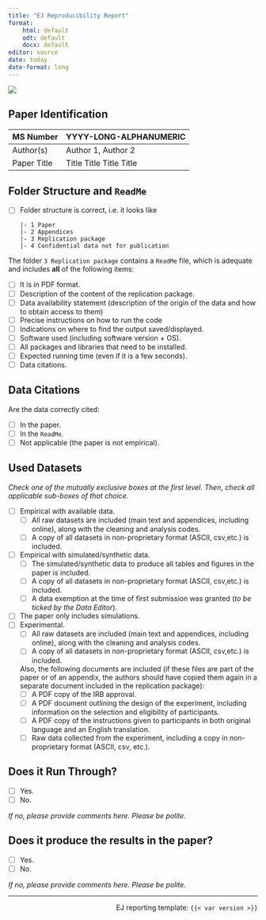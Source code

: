 ```yaml
---
title: "EJ Reproducibility Report"
format: 
    html: default
    odt: default
    docx: default
editor: source
date: today
date-format: long
---
```


![](banner.png){fig-align="top"}



## Paper Identification

| MS Number   | YYYY-LONG-ALPHANUMERIC  |
|-------------|-------------------------|
| Author(s)   | Author 1, Author 2      |
| Paper Title | Title Title Title Title |

## Folder Structure and `ReadMe`

-   [ ] Folder structure is correct, i.e. it looks like

    ```         
    |- 1 Paper
    |- 2 Appendices
    |- 3 Replication package
    |- 4 Confidential data not for publication
    ```

The folder `3 Replication package` contains a `ReadMe` file, which is  adequate and includes **all** of the following items:

-   [ ] It is in PDF format.
-   [ ] Description of the content of the replication package.
-   [ ] Data availability statement (description of the origin of the data and how to obtain access to them)
-   [ ] Precise instructions on how to run the code
-   [ ] Indications on where to find the output saved/displayed.
-   [ ] Software used (including software version + OS).
-   [ ] All packages and libraries that need to be installed.
-   [ ] Expected running time (even if it is a few seconds).
-   [ ] Data citations.

## Data Citations

Are the data correctly cited:

-   [ ] In the paper.
-   [ ] In the `ReadMe`.
-   [ ] Not applicable (the paper is not empirical).

## Used Datasets

*Check one of the mutually exclusive boxes at the first level. Then, check all applicable sub-boxes of that choice.*

-   [ ] Empirical with available data.
    -   [ ] All raw datasets are included (main text and appendices, including online), along with the cleaning and analysis codes.
    -   [ ] A copy of all datasets in non-proprietary format (ASCII, csv,etc.) is included.
-   [ ] Empirical with simulated/synthetic data.
    -   [ ] The simulated/synthetic data to produce all tables and figures in the paper is included.
    -   [ ] A copy of all datasets in non-proprietary format (ASCII, csv,etc.) is included.
    -   [ ] A data exemption at the time of first submission was granted (*to be ticked by the Data Editor*).
-   [ ] The paper only includes simulations.
-   [ ] Experimental.
    -   [ ] All raw datasets are included (main text and appendices, including online), along with the cleaning and analysis codes.
    -   [ ] A copy of all datasets in non-proprietary format (ASCII, csv,etc.) is included.

    Also, the following documents are included (if these files are part of the paper or of an appendix, the authors should have copied them again in a separate document included in the replication package): 
    - \[ \] A PDF copy of the IRB approval. 
    - \[ \] A PDF document outlining the design of the experiment, including information on the selection and eligibility of participants. 
    - \[ \] A PDF copy of the instructions given to participants in both original language and an English translation. 
    - \[ \] Raw data collected from the experiment, including a copy in non-proprietary format (ASCII, csv, etc.).


## Does it Run Through?

-   [ ] Yes.
-   [ ] No.

*If no, please provide comments here. Please be polite.*

## Does it produce the results in the paper?

-   [ ] Yes.
-   [ ] No.

*If no, please provide comments here. Please be polite.*



-------

<!-- don't edit below this line please -->

<div style="text-align: right"> EJ reporting template: `{{< var version >}}`
 </div>
